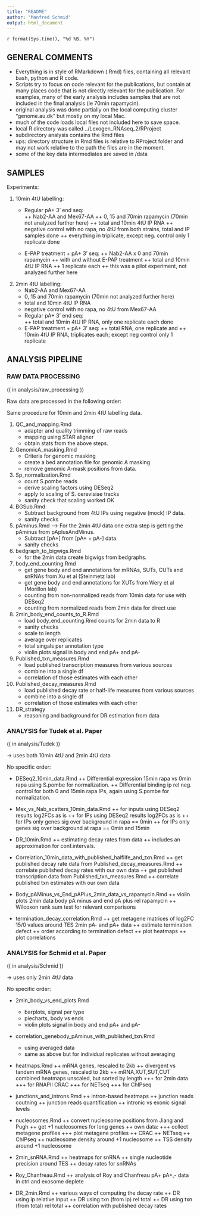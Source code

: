 ```yaml
---
title: "README"
author: "Manfred Schmid"
output: html_document
---
```

`r format(Sys.time(), "%d %B, %Y")`



## GENERAL COMMENTS

+ Everything is in style of RMarkdown (.Rmd) files, containing all relevant bash, python and R code.
+ Scripts try to focus on code relevant for the publications, but contain at many places code that is not directly relevant for the publication. For examples, many of the early analysis includes samples that are not included in the final analysis (ie 70min rapamycin).
+ original analysis was done partially on the local computing cluster "genome.au.dk" but mostly on my local Mac.
+ much of the code loads local files not included here to save space.
+ local R directory was called ../Lexogen_RNAseq_2/RProject
+ subdirectory analysis contains the Rmd files
+ ups: directory structure in Rmd files is relative to RProject folder and may not work relative to the path the files are in the moment.
+ some of the key data intermediates are saved in /data


## SAMPLES

Experiments:

1. 10min 4tU labelling:
    + Regular pA+ 3' end seq:  
      ++ Nab2-AA and Mex67-AA
      ++ 0, 15 and 70min rapamycin (70min not analyzed further here)
      ++ total and 10min 4tU IP RNA
      ++ negative control with no rapa, no 4tU from both strains, 
         total and IP samples done
      ++ everything in triplicate, except neg. control only 1 replicate done
      
    + E-PAP treatment + pA+ 3' seq:
      ++ Nab2-AA x 0 and 70min rapamycin
      ++ with and without E-PAP treatment
      ++ total and 10min 4tU IP RNA
      ++ 1 replicate each 
      ++ this was a pilot experiment, not analyzed further here 


2. 2min 4tU labelling:
    + Nab2-AA and Mex67-AA
    + 0, 15 and 70min rapamycin (70min not analyzed further here)
    + total and 10min 4tU IP RNA
    + negative control with no rapa, no 4tU from Mex67-AA
    + Regular pA+ 3' end seq:  
      ++ total and 10min 4tU IP RNA, only one replicate each done
    + E-PAP treatment + pA+ 3' seq:
      ++ total RNA, one replicate and 
      ++ 10min 4tU IP RNA, triplicates each; except neg control only 1 replicate



## ANALYSIS PIPELINE

### RAW DATA PROCESSING

(( in analysis/raw_processing ))

Raw data are processed in the following order:  

Same procedure for 10min and 2min 4tU labelling data.

1. QC_and_mapping.Rmd
    + adapter and quality trimming of raw reads
    + mapping using STAR aligner
    + obtain stats from the above steps.

2. GenomicA_masking.Rmd
    + Criteria for genomic masking
    + create a bed annotation file for genomic A masking
    + remove genomic A-mask positions from data.

3. Sp_normalization.Rmd
    + count S.pombe reads
    + derive scaling factors using DESeq2
    + apply to scaling of S. cerevisiae tracks
    + sanity check that scaling worked OK

4. BGSub.Rmd
    + Subtract background from 4tU IPs using negative (mock) IP data.
    + sanity checks

5. pAminus.Rmd
--> For the 2min 4tU data one extra step is getting the pAminus from pAplusAndMinus.
    + Subtract [pA+] from [pA+ + pA-] data.
    + sanity checks  
    
6. bedgraph_to_bigwigs.Rmd
    + for the 2min data create bigwigs from bedgraphs.

6. body_end_counting.Rmd
    + get gene body and end annotations for mRNAs, SUTs, CUTs and snRNAs 
      from Xu et al (Steinmetz lab)
    + get gene body and end annotations for XUTs 
      from Wery et al (Morillon lab)
    + counting from non-normalized reads from 10min data for use with DESeq2
    + counting from normalized reads from 2min data for direct use

7. 2min_body_end_counts_to_R.Rmd
    + load body_end_counting.Rmd counts for 2min data to R 
    + sanity checks
    + scale to length
    + average over replicates
    + total singals per annotation type
    + violin plots signal in body and end pA+ and pA-
    
8. Published_txn_measures.Rmd
    + load published transcription measures from various sources
    + combine into a single df
    + correlation of those estimates with each other

9. Published_decay_measures.Rmd
    + load published decay rate or half-life measures from various sources
    + combine into a single df
    + correlation of those estimates with each other
    
10. DR_strategy
    + reasoning and background for DR estimation from data



### ANALYSIS for Tudek et al. Paper

(( in analysis/Tudek ))

-> uses both 10min 4tU and 2min 4tU data

No specific order:

+ DESeq2_10min_data.Rmd
    ++ Differential expression 15min rapa vs 0min rapa using 
        S.pombe for normalization.
    ++ Differential binding ip rel neg. control 
        for both 0 and 15min rapa IPs, again using 
        S.pombe for normalization.

+ Mex_vs_Nab_scatters_10min_data.Rmd
    ++ for inputs using DESeq2 results log2FCs as is
    ++ for IPs using DESeq2 results log2FCs as is
    ++ for IPs only genes sig over background in rapa == 0min
    ++ for IPs only genes sig over background at rapa == 0min and 15min

+ DR_10min.Rmd
    ++ estimating decay rates from data
    ++ includes an approximation for conf.intervals.

+ Correlation_10min_data_with_published_halflife_and_txn.Rmd
    ++ get published decay rate data from Published_decay_measures.Rmd
    ++ correlate published decay rates with our own data
    ++ get published transcription data from Published_txn_measures.Rmd
    ++ correlate published txn estimates with our own data
    
+ Body_pAMinus_vs_End_pAPlus_2min_data_vs_rapamycin.Rmd
    ++ violin plots 2min data body pA minus and end pA plus rel rapamycin
    ++ Wilcoxon rank sum test for relevant comparisons

+ termination_decay_correlation.Rmd
    ++ get metagene matrices of log2FC 15/0 values around TES 
        2min pA- and pA+ data
    ++ estimate termination defect
    ++ order according to termination defect
    ++ plot heatmaps
    ++ plot correlations



### ANALYSIS for Schmid et al. Paper

(( in analysis/Schmid ))

-> uses only 2min 4tU data

No specific order:

+ 2min_body_vs_end_plots.Rmd
    + barplots, signal per type
    + piecharts, body vs ends
    + violin plots signal in body and end pA+ and pA-
  
+ correlation_genebody_pAminus_with_published_txn.Rmd
    + using averaged data
    + same as above but for individual replicates without averaging
    
+ heatmaps.Rmd 
    ++ mRNA genes, rescaled to 2kb
    ++ divergent vs tandem mRNA genes, rescaled to 2kb
    ++ mRNA,XUT,SUT,CUT combined heatmaps unscaled, but sorted by length
        +++ for 2min data
        +++ for RNAPII CRAC
        +++ for NETseq
        +++ for ChIPseq

+ junctions_and_introns.Rmd
    ++ intron-based heatmaps
    ++ junction reads coutning
    ++ junction reads quantification
    ++ intronic vs exonic signal levels

+ nucleosomes.Rmd
    ++ convert nucleosome positions from Jiang and Pugh
    ++ get +1 nucleosomes for long genes
    ++ own data:
        +++ collect metagene profiles
        +++ plot metagene profiles
    ++ CRAC
    ++ NETseq
    ++ ChIPseq
    ++ nucleosome density around +1 nucleosome
    ++ TSS density around +1 nucleosome

+ 2min_snRNA.Rmd
    ++ heatmaps for snRNA
    ++ single nucleotide precision around TES
    ++ decay rates for snRNAs
    
+ Roy_Chanfreau.Rmd
    ++ analysis of Roy and Chanfreau pA+ pA+,- data in ctrl and exosome deplete

+ DR_2min.Rmd
    ++ various ways of computing the decay rate
    ++ DR using ip relative input
    ++ DR using txn (from ip) rel total 
    ++ DR using txn (from total) rel total 
    ++ correlation with published decay rates
